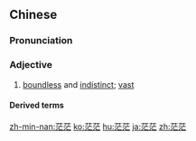 ==Chinese==
{{zh-forms}}

===Pronunciation===
{{zh-pron
|m=mángmáng
|c=mong4 mong4
|h=pfs=mòng-mòng
|mn=bâng-bâng/bông-bông
|ma=y
|cat=a
}}

===Adjective===
{{zh-adj}}

# [[boundless]] and [[indistinct]]; [[vast]]

====Derived terms====
{{zh-der|白茫茫|灰茫茫|渺渺茫茫|茫茫蕩蕩|茫茫一片|茫茫苦海|茫茫然|茫茫渺渺|黑茫茫|霧茫茫}}

{{zh-cat|Advanced}}

[[zh-min-nan:茫茫]]
[[ko:茫茫]]
[[hu:茫茫]]
[[ja:茫茫]]
[[zh:茫茫]]
